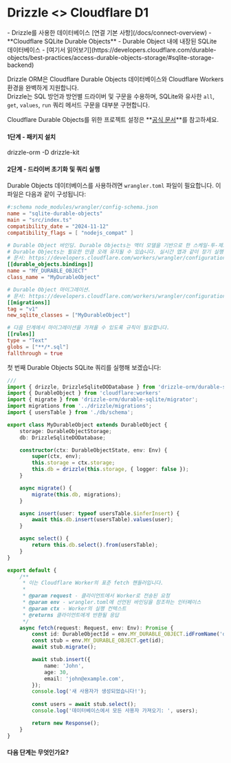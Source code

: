 
# Drizzle \<\> Cloudflare D1

<Prerequisites>
- Drizzle를 사용한 데이터베이스 [연결 기본 사항](/docs/connect-overview)
- **Cloudflare SQLite Durable Objects** - Durable Object 내에 내장된 SQLite 데이터베이스 - [여기서 읽어보기](https://developers.cloudflare.com/durable-objects/best-practices/access-durable-objects-storage/#sqlite-storage-backend)
</Prerequisites>

Drizzle ORM은 Cloudflare Durable Objects 데이터베이스와 Cloudflare Workers 환경을 완벽하게 지원합니다.  
Drizzle는 SQL 방언과 방언별 드라이버 및 구문을 수용하며, SQLite와 유사한 `all`, `get`, `values`, `run` 쿼리 메서드 구문을 대부분 구현합니다.

Cloudflare Durable Objects를 위한 프로젝트 설정은 **[공식 문서](https://developers.cloudflare.com/durable-objects)**를 참고하세요.


#### 1단계 - 패키지 설치

<Npm>
drizzle-orm
-D drizzle-kit
</Npm>


#### 2단계 - 드라이버 초기화 및 쿼리 실행

Durable Objects 데이터베이스를 사용하려면 `wrangler.toml` 파일이 필요합니다. 이 파일은 다음과 같이 구성됩니다:

```toml {16-18,21-24}
#:schema node_modules/wrangler/config-schema.json
name = "sqlite-durable-objects"
main = "src/index.ts"
compatibility_date = "2024-11-12"
compatibility_flags = [ "nodejs_compat" ]

# Durable Object 바인딩. Durable Objects는 액터 모델을 기반으로 한 스케일-투-제로 컴퓨팅 프리미티브입니다.
# Durable Objects는 필요한 만큼 오래 유지될 수 있습니다. 실시간 앱과 같이 장기 실행 "서버"가 필요할 때 사용합니다.
# 문서: https://developers.cloudflare.com/workers/wrangler/configuration/#durable-objects
[[durable_objects.bindings]]
name = "MY_DURABLE_OBJECT"
class_name = "MyDurableObject"

# Durable Object 마이그레이션.
# 문서: https://developers.cloudflare.com/workers/wrangler/configuration/#migrations
[[migrations]]
tag = "v1"
new_sqlite_classes = ["MyDurableObject"]

# 다음 단계에서 마이그레이션을 가져올 수 있도록 규칙이 필요합니다.
[[rules]] 
type = "Text"
globs = ["**/*.sql"]
fallthrough = true
```

첫 번째 Durable Objects SQLite 쿼리를 실행해 보겠습니다:

```typescript copy
/// 
import { drizzle, DrizzleSqliteDODatabase } from 'drizzle-orm/durable-sqlite';
import { DurableObject } from 'cloudflare:workers'
import { migrate } from 'drizzle-orm/durable-sqlite/migrator';
import migrations from '../drizzle/migrations';
import { usersTable } from './db/schema';

export class MyDurableObject extends DurableObject {
	storage: DurableObjectStorage;
	db: DrizzleSqliteDODatabase;

	constructor(ctx: DurableObjectState, env: Env) {
		super(ctx, env);
		this.storage = ctx.storage;
		this.db = drizzle(this.storage, { logger: false });
	}

    async migrate() {
        migrate(this.db, migrations);
    }

	async insert(user: typeof usersTable.$inferInsert) {
        await this.db.insert(usersTable).values(user);
    }

	async select() {
        return this.db.select().from(usersTable);
    }
}

export default {
	/**
	 * 이는 Cloudflare Worker의 표준 fetch 핸들러입니다.
	 *
	 * @param request - 클라이언트에서 Worker로 전송된 요청
	 * @param env - wrangler.toml에 선언된 바인딩을 참조하는 인터페이스
	 * @param ctx - Worker의 실행 컨텍스트
	 * @returns 클라이언트에게 반환될 응답
	 */
	async fetch(request: Request, env: Env): Promise {
		const id: DurableObjectId = env.MY_DURABLE_OBJECT.idFromName('durable-object');
		const stub = env.MY_DURABLE_OBJECT.get(id);
		await stub.migrate();

		await stub.insert({
			name: 'John',
			age: 30,
			email: 'john@example.com',
		});
		console.log('새 사용자가 생성되었습니다!');
	
		const users = await stub.select();
		console.log('데이터베이스에서 모든 사용자 가져오기: ', users);

        return new Response();
    }
}
```


#### 다음 단계는 무엇인가요?

<WhatsNextPostgres/>


